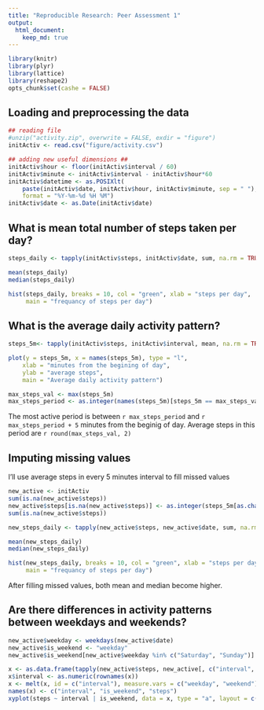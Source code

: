 ```yaml
---
title: "Reproducible Research: Peer Assessment 1"
output: 
  html_document:
    keep_md: true
---
```

```r
library(knitr)
library(plyr)
library(lattice)
library(reshape2)
opts_chunk$set(cashe = FALSE)
```

## Loading and preprocessing the data
```r
## reading file 
#unzip("activity.zip", overwrite = FALSE, exdir = "figure")
initActiv <- read.csv("figure/activity.csv")    

## adding new useful dimensions ##
initActiv$hour <- floor(initActiv$interval / 60)
initActiv$minute <- initActiv$interval - initActiv$hour*60
initActiv$datetime <- as.POSIXlt(
    paste(initActiv$date, initActiv$hour, initActiv$minute, sep = " "), 
    format = "%Y-%m-%d %H %M")
initActiv$date <- as.Date(initActiv$date)
```
## What is mean total number of steps taken per day?
```r
steps_daily <- tapply(initActiv$steps, initActiv$date, sum, na.rm = TRUE)

mean(steps_daily)
median(steps_daily)

hist(steps_daily, breaks = 10, col = "green", xlab = "steps per day", 
     main = "frequancy of steps per day")
```


## What is the average daily activity pattern?
```r
steps_5m<- tapply(initActiv$steps, initActiv$interval, mean, na.rm = TRUE)

plot(y = steps_5m, x = names(steps_5m), type = "l",
    xlab = "minutes from the begining of day",
    ylab = "average steps",
    main = "Average daily activity pattern")
```

```r
max_steps_val <- max(steps_5m)
max_steps_period <- as.integer(names(steps_5m)[steps_5m == max_steps_val])
```
The most active period is between `r max_steps_period` and 
`r max_steps_period + 5` minutes from the beginig of day. 
Average steps in this period are `r round(max_steps_val, 2)`


## Imputing missing values
I'll use average steps in every 5 minutes interval to fill missed values  
```r
new_active <- initActiv
sum(is.na(new_active$steps))
new_active$steps[is.na(new_active$steps)] <- as.integer(steps_5m[as.character(new_active$interval[is.na(new_active$steps)])])
sum(is.na(new_active$steps))

new_steps_daily <- tapply(new_active$steps, new_active$date, sum, na.rm = TRUE)

mean(new_steps_daily)
median(new_steps_daily)

hist(new_steps_daily, breaks = 10, col = "green", xlab = "steps per day", 
     main = "frequancy of steps per day")

```  

After filling missed values, both mean and median become higher.

## Are there differences in activity patterns between weekdays and weekends?

```r
new_active$weekday <- weekdays(new_active$date)
new_active$is_weekend <- "weekday"
new_active$is_weekend[new_active$weekday %in% c("Saturday", "Sunday")] <- "weekend"

x <- as.data.frame(tapply(new_active$steps, new_active[, c("interval", "is_weekend")], mean))
x$interval <- as.numeric(rownames(x))
x <- melt(x, id = c("interval"), measure.vars = c("weekday", "weekend"))
names(x) <- c("interval", "is_weekend", "steps")
xyplot(steps ~ interval | is_weekend, data = x, type = "a", layout = c(1, 2))
```

